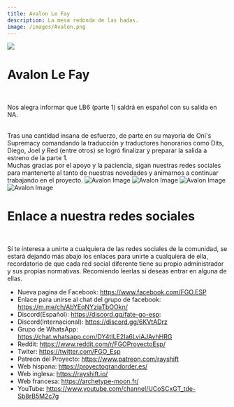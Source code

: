 ```yaml
---
title: Avalon Le Fay
description: La mesa redonda de las hadas.
image: /images/Avalon.png
---
```



<img src="/images/Avalon.png" className="specialHero" />

<Container>

# Avalon Le Fay

<br />

Nos alegra informar que LB6 (parte 1) saldrá en español con su salida en NA.

<br />
Tras una cantidad insana de esfuerzo, de parte en su mayoría de Oni's Supremacy comandando
la traducción y traductores honorarios como Dits, Diego, Joel y Red (entre otros)
se logró finalizar y preparar la salida a estreno de la parte 1.

<br />
Muchas gracias por el apoyo y la paciencia, sigan nuestras redes sociales para mantenerte
al tanto de nuestras novedades y animarnos a continuar trabajando en el proyecto.
</Container>

<Carousel>
  <img
    className="panel pointer-events-none"
    src="/images/avalon/1.jpg"
    alt="Avalon Image"
  />
  <img
    className="panel pointer-events-none"
    src="/images/avalon/2.jpg"
    alt="Avalon Image"
  />
  <img
    className="panel pointer-events-none"
    src="/images/avalon/3.jpg"
    alt="Avalon Image"
  />
  <img
    className="panel pointer-events-none"
    src="/images/avalon/4.jpg"
    alt="Avalon Image"
  />
</Carousel>

<Container>
<br />

# Enlace a nuestra redes sociales

<br />

Sí te interesa a unirte a cualquiera de las redes sociales de la comunidad, se estará dejando más abajo los enlaces para unirte a cualquiera de ella, recordatorio de que cada red social diferente tiene su propio administrador y sus propias normativas. Recomiendo leerlas sí deseas entrar en alguna de ellas.

- Nueva pagina de Facebook: https://www.facebook.com/FGO.ESP
- Enlace para unirse al chat del grupo de facebook: https://m.me/ch/AbYEqNYziaTbOOkn/
- Discord(Español): https://discord.gg/fate-go-esp:
- Discord(Internacional): https://discord.gg/6KVtADrz
- Grupo de WhatsApp: https://chat.whatsapp.com/DY4tILE2Ia6LviAJAvhHRG
- Reddit: https://www.reddit.com/r/FGOProyectoEsp/
- Twiter: https://twitter.com/FGO_Esp
- Patreon del Proyecto: https://www.patreon.com/rayshift
- Web hispana: https://proyectograndorder.es/
- Web inglesa: https://rayshift.io/
- Web francesa: https://archetype-moon.fr/
- YouTube:
  https://www.youtube.com/channel/UCoSCxGT_tde-Sb8rB5M2c7g

<br />

<Comments
  category="Avalon Le Fae"
  categoryId="DIC_kwDOJDojyM4Clps4"
  position="top"
/>

</Container>
